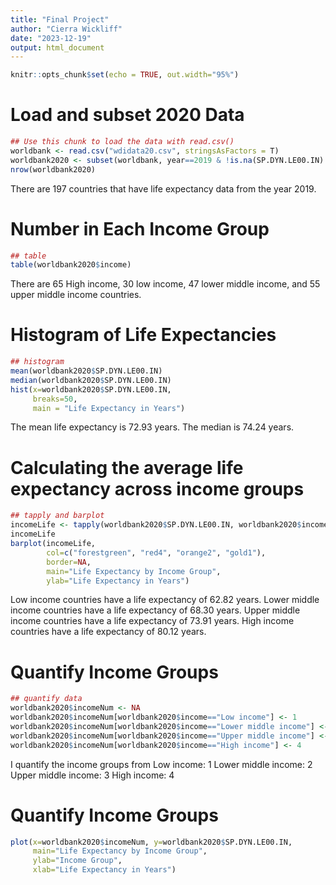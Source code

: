 ```yaml
---
title: "Final Project"
author: "Cierra Wickliff"
date: "2023-12-19"
output: html_document
---
```


```r
knitr::opts_chunk$set(echo = TRUE, out.width="95%")
```

# Load and subset 2020 Data

```r
## Use this chunk to load the data with read.csv()
worldbank <- read.csv("wdidata20.csv", stringsAsFactors = T)
worldbank2020 <- subset(worldbank, year==2019 & !is.na(SP.DYN.LE00.IN) & !is.na(income))
nrow(worldbank2020)
```


There are 197 countries that have life expectancy data from the year 2019.

# Number in Each Income Group

```r
## table
table(worldbank2020$income)
```

There are 65 High income, 30 low income, 47 lower middle income, and 55 upper middle income countries.


# Histogram of Life Expectancies

```r
## histogram
mean(worldbank2020$SP.DYN.LE00.IN)
median(worldbank2020$SP.DYN.LE00.IN)
hist(x=worldbank2020$SP.DYN.LE00.IN, 
     breaks=50,
     main = "Life Expectancy in Years")

```

The mean life expectancy is 72.93 years. The median is 74.24 years.
  

# Calculating the average life expectancy across income groups

```r
## tapply and barplot
incomeLife <- tapply(worldbank2020$SP.DYN.LE00.IN, worldbank2020$income, mean)
incomeLife
barplot(incomeLife,
        col=c("forestgreen", "red4", "orange2", "gold1"),
        border=NA,
        main="Life Expectancy by Income Group",
        ylab="Life Expectancy in Years")
```
Low income countries have a life expectancy of 62.82 years. Lower middle income countries have a life expectancy of 68.30 years. Upper middle income countries have a life expectancy of 73.91 years. High income countries have a life expectancy of 80.12 years.


# Quantify Income Groups

```r
## quantify data
worldbank2020$incomeNum <- NA
worldbank2020$incomeNum[worldbank2020$income=="Low income"] <- 1
worldbank2020$incomeNum[worldbank2020$income=="Lower middle income"] <- 2
worldbank2020$incomeNum[worldbank2020$income=="Upper middle income"] <- 3
worldbank2020$incomeNum[worldbank2020$income=="High income"] <- 4
```

I quantify the income groups from
  Low income: 1
  Lower middle income: 2
  Upper middle income: 3
  High income: 4


# Quantify Income Groups

```r
plot(x=worldbank2020$incomeNum, y=worldbank2020$SP.DYN.LE00.IN,
     main="Life Expectancy by Income Group",
     ylab="Income Group",
     xlab="Life Expectancy in Years")
```







